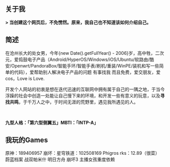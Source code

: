 ## 关于我

<p><strong>> 当创建这个网页后，不免愣然。原来，我自己也不知道该如何介绍自己。</strong></p>

<h2>简述</h2>

在沧州长大的处女男，今年{new Date().getFullYear() - 2006}岁，高中牲，二次元，爱捣鼓电子产品（Android/HyperOS/Windows/iOS/Ubuntu/软路由/酷安/Openwrt/PandoraBox/智能手环/智能手表/刷机/重装/WinPE/装机和写一些简单的代码），爱帮助别人解决电子产品的问题 有事找我 而且免费，爱交朋友，爱cos，Love is Love.

开发个人网站的初衷是想在迭代迅速的互联网中拥有属于自己的一隅之地，于当今浮躁的社会中创造一处能让自己慢下来的环境，和开发一些有意义的玩意，以及<strong>寻找共鸣</strong>，于千万人之中，于时间无涯的荒野里，遇见我所遇见的人。

 

<strong>九型人格：「第六型侧翼五」</strong><strong>MBTI：「INTP-A」</strong>
 










                  
<h2>我玩的Games</h2>
原神：189406957
崩坏：星穹铁道：102508169
Phigros rks：12.89（很菜）
蔚蓝档案 战双帕米什 明日方舟 崩坏3 主播女孩重度依赖

